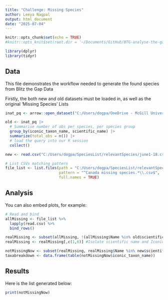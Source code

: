 ```yaml
---
title: "Challenge: Missing Species"
author: Leeya Nagpal
output: html_document
date: "2025-07-04"
---
```


```r
knitr::opts_chunk$set(echo = TRUE)
#knitr::opts_knit$set(root.dir = '~/Documents/GitHub/BTG-analyse-the-gap/')

library(dplyr) 
library(tidyr)
```

## Data

This file demonstrates the workflow needed to generate the found species from Blitz the Gap Data

Firstly, the both new and old datasets must be loaded in, as well as the original 'Missing Species' Lists
```r

inat_pq <- arrow::open_dataset("C:/Users/dogpa/OneDrive - McGill University/Laura's Lab_Group - inat-canada/iNat_non_sensitive_data_Jan2025.parquet")

old <- inat_pq |> 
  # Summarise number of obs per species, per species group
  group_by(iconic_taxon_name, scientific_name) |>
  summarize(total_obs = n()) |> 
  # load the query into our R session
  collect()

new <- read.csv("C:/Users/dogpa/SpeciesList/relevantSpecies/june1-18.csv")

# List CSVs matching pattern
file_list <- list.files(path = "C:/Users/dogpa/SpeciesList/relevantSpecies", 
                        pattern = "^Canada missing species.*\\.csv$", 
                        full.names = TRUE)

```

## Analysis

You can also embed plots, for example:

```r

# Read and bind
allMissing <- file_list %>%
  lapply(read.csv) %>%
  bind_rows()

realMissing <- subset(allMissing, !(allMissing$Name %in% old$scientific_name))
realMissing <- realMissing[,c(1,6)] #Isolate scientific name and Iconic Taxa Columns

notMissingNow <- subset(realMissing, realMissing$Name %in% new$scientific_name) #Pull species that are in missing list AND in new sampled list
taxabreakdown <- data.frame(table(notMissingNow$iconic_taxon_name))
```

## Results

Here is the list generated below:
```r
print(notMissingNow)
```
